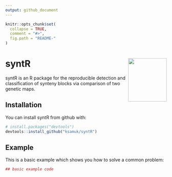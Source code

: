 ```yaml
---
output: github_document
---
```


<!-- README.md is generated from README.Rmd. Please edit that file -->

```r
knitr::opts_chunk$set(
  collapse = TRUE,
  comment = "#>",
  fig.path = "README-"
)
```

# syntR <img src="inst/figures/logo.png" align="right" style="width:120px;height:135px;" />

syntR is an R package for the reproducible detection and classification of synteny blocks via comparison of two genetic maps. 

## Installation

You can install syntR from github with:

```r
# install.packages("devtools")
devtools::install_github("ksamuk/syntR")
```

## Example

This is a basic example which shows you how to solve a common problem:

```r
## basic example code
```

